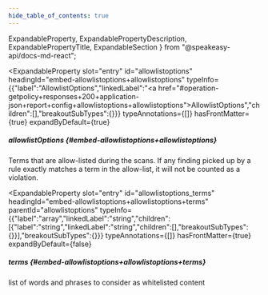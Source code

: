```yaml
---
hide_table_of_contents: true
---
```

  ExpandableProperty,
  ExpandablePropertyDescription,
  ExpandablePropertyTitle,
  ExpandableSection
} from "@speakeasy-api/docs-md-react";

<ExpandableSection>

<ExpandableProperty
  slot="entry"
  id="allowlistoptions"
  headingId="embed-allowlistoptions+allowlistoptions"
  typeInfo={{"label":"AllowlistOptions","linkedLabel":"<a href=\"#operation-getpolicy+responses+200+application-json+report+config+allowlistoptions+allowlistoptions\">AllowlistOptions</a>","children":[],"breakoutSubTypes":{}}}
  typeAnnotations={[]}
  hasFrontMatter={true}
  expandByDefault={true}
>

<ExpandablePropertyTitle slot="title">

##### allowlistOptions \{#embed-allowlistoptions+allowlistoptions\}

</ExpandablePropertyTitle>

<ExpandablePropertyDescription slot="description">

Terms that are allow-listed during the scans. If any finding picked up by a rule exactly matches a term in the allow-list, it will not be counted as a violation.

</ExpandablePropertyDescription>

</ExpandableProperty>

<ExpandableProperty
  slot="entry"
  id="allowlistoptions_terms"
  headingId="embed-allowlistoptions+allowlistoptions+terms"
  parentId="allowlistoptions"
  typeInfo={{"label":"array","linkedLabel":"string","children":[{"label":"string","linkedLabel":"string","children":[],"breakoutSubTypes":{}}],"breakoutSubTypes":{}}}
  typeAnnotations={[]}
  hasFrontMatter={true}
  expandByDefault={false}
>

<ExpandablePropertyTitle slot="title">

##### terms \{#embed-allowlistoptions+allowlistoptions+terms\}

</ExpandablePropertyTitle>

<ExpandablePropertyDescription slot="description">

list of words and phrases to consider as whitelisted content

</ExpandablePropertyDescription>

</ExpandableProperty>

</ExpandableSection>